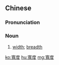 ==Chinese==
{{zh-forms|s=宽度}}

===Pronunciation===
{{zh-pron
|m=kuāndù
|c=fun1 dou6
|mn=khoan-tō͘
|cat=n
}}

===Noun===
{{zh-noun}}

# [[width]]; [[breadth]]

[[ko:寬度]]
[[hu:寬度]]
[[mg:寬度]]